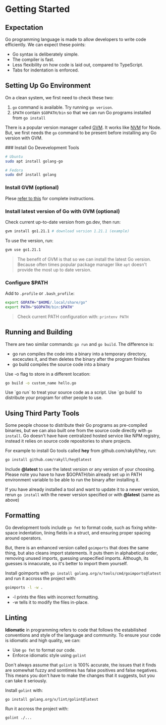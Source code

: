 

# Getting Started

## Expectation

Go programming language is made to allow developers to write code efficiently. We can expect these points:

- Go syntax is deliberately simple.
- The compiler is fast.
- Less flexibility on how code is laid out, compared to TypeScript.
- Tabs for indentation is enforced.

## Setting Up Go Environment

On a clean system, we first need to check these two:

1. `go` command is available. Try running `go verison`.
2. `$PATH` contain `$GOPATH/bin` so that we can run Go programs installed from `go install`

There is a popular version manager called [GVM](https://github.com/moovweb/gvm). It works like [NVM](https://github.com/nvm-sh/nvm) for Node. But, we first needs the `go` command to be present before installing any Go version with GVM.

<Steps>
### Install Go Devevelopment Tools

```bash
# Ubuntu
sudo apt install golang-go

# Fedora
sudo dnf install golang
```

### Install GVM (optional)

Plese [refer to this](https://github.com/moovweb/gvm#installing) for complete instructions.

### Install latest version of Go with GVM (optional)

Check current up-to-date version from go.dev, then run:

```bash
gvm install go1.21.1 # download version 1.21.1 (example)
```

To use the version, run:

```bash
gvm use go1.21.1
```

> The benefit of GVM is that so we can install the latest Go version. Because often times popular package manager like `apt` doesn't provide the most up to date version.

### Configure $PATH

Add to `.profile` or `.bash_profile`:

```bash
export GOPATH="$HOME/.local/share/go"
export PATH="$GOPATH/bin:$PATH"
```

> Check current PATH configuration with: `printenv PATH`

</Steps>

## Running and Building

There are two similar commands: `go run` and `go build`. The difference is:

- go run compiles the code into a binary into a temporary directory, excecutes it, and then deletes the binary after the program finishes
- go build compiles the source code into a binary

Use -o flag to store in a different location:

```bash
go build -o custom_name hello.go
```

<Callout>
  Use `go run` to treat your source code as a script. Use `go build` to
  distribute your program for other people to use.
</Callout>

## Using Third Party Tools

Some people choose to distribute their Go programs as pre-compiled binaries, but we can also built one from the source code directly with `go install`. Go doesn't have have centralized hosted service like NPM registry, instead it relies on source code repositories to share projects.

For example to install Go tools called **hey** from github.com/rakyll/hey, run:

```bash
go install github.com/rakyll/hey@latest
```

Include **@latest** to use the latest version or any version of your choosing. Please note you have to have $GOPATH/bin already set up in PATH environment variable to be able to run the binary after installing it.

If you have already installed a tool and want to update it to a newer version, rerun `go install` with the newer version specified or with **@latest** (same as above)

## Formatting

Go development tools include `go fmt` to format code, such as fixing white-space indentation, lining fields in a struct, and ensuring proper spacing around operators.

But, there is an enhanced version called `goimports` that does the same thing, but also cleans import statements. It puts them in alphabetical order, removing unused imports, guessing unspecified imports. Although, its guesses is innacurate, so it's better to import them yourself.

Install goimports with `go install golang.org/x/tools/cmd/goimports@latest` and run it accross the project with:

```bash
goimports -l -w .
```

- -l prints the files with incorrect formatting.
- -w tells it to modify the files in-place.

## Linting

**Idiomatic** in programming refers to code that follows the estabilished conventions and style of the language and community. To ensure your code is idiomatic and high quality, we can:

- Use `go fmt` to format our code.
- Enforce idiomatic style using `golint`

Don't always assume that `golint` is 100% accurate, the issues that it finds are somewhat fuzzy and somtimes has false positives and false negatives. This means you don't have to make the changes that it suggests, but you can take it seriously.

Install `golint` with:

```bash
go install golang.org/x/lint/golint@latest
```

Run it accross the project with:

```bash
golint ./...
```

